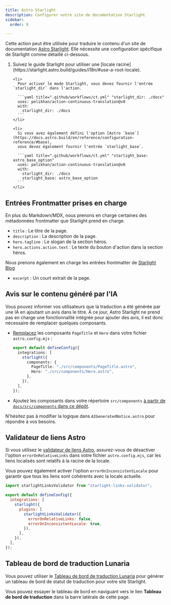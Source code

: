 ```yaml
---
title: Astro Starlight
description: Configurer votre site de documentation Starlight
sidebar:
  order: 9

---
```



Cette action peut être utilisée pour traduire le contenu d'un site de documentation [Astro Starlight](https://starlight.astro.build/).
Elle nécessite une configuration spécifique de Starlight comme détaillé ci-dessous.

<Steps>
  <ol>
    <li>
      Suivez le guide Starlight pour utiliser une [locale racine](https://starlight.astro.build/guides/i18n/#use-a-root-locale).
    </li>

    <li>
      Pour activer le mode Starlight, vous devez fournir l'entrée `starlight_dir` dans l'action.

      ```yaml title=".github/workflows/ct.yml" "starlight_dir: ./docs"
      uses: pelikhan/action-continuous-translation@v0
      with:
        starlight_dir: ./docs
      ```
    </li>

    <li>
      Si vous avez également défini l'option [Astro `base`](https://docs.astro.build/en/reference/configuration-reference/#base),
      vous devez également fournir l'entrée `starlight_base`.

      ```yaml title=".github/workflows/ct.yml" "starlight_base: astro_base_option"
      uses: pelikhan/action-continuous-translation@v0
      with:
        starlight_dir: ./docs
        starlight_base: astro_base_option
      ```
    </li>
  </ol>
</Steps>

## Entrées Frontmatter prises en charge

En plus du Markdown/MDX, nous prenons en charge certaines des métadonnées frontmatter que Starlight prend en charge.

* `title` : Le titre de la page.
* `description` : La description de la page.
* `hero.tagline` : Le slogan de la section héros.
* `hero.actions.action.text` : Le texte du bouton d'action dans la section héros.

Nous prenons également en charge les entrées frontmatter de [Starlight Blog](https://starlight-blog-docs.vercel.app/)

* `excerpt` : Un court extrait de la page.

## Avis sur le contenu généré par l'IA

Vous pouvez informer vos utilisateurs que la traduction a été générée par une IA en ajoutant un avis dans le titre. À ce jour, Astro Starlight ne prend pas en charge une fonctionnalité intégrée pour ajouter des avis, il est donc nécessaire de remplacer quelques composants.

* [Remplacez](https://starlight.astro.build/guides/overriding-components/#how-to-override) les composants `PageTitle` et `Hero` dans votre fichier `astro.config.mjs` :

  ```ts title="astro.config.mjs"
  export default defineConfig({
    integrations: [
      starlight({
        components: {
          PageTitle: "./src/components/PageTitle.astro",
          Hero: "./src/components/Hero.astro",
        },
      }),
    ],
  });
  ```

* Ajoutez les composants dans votre répertoire `src/components` [à partir de `docs/src/components` dans ce dépôt](https://github.com/pelikhan/action-continuous-translation/tree/main/docs/src/components).

N'hésitez pas à modifier la logique dans `AIGeneratedNotice.astro` pour répondre à vos besoins.

## Validateur de liens Astro

Si vous utilisez le [validateur de liens Astro](https://github.com/HiDeoo/starlight-links-validator), assurez-vous de désactiver l'option `errorOnRelativeLinks` dans votre fichier `astro.config.mjs`, car les liens localisés sont relatifs à la racine de la locale.

Vous pouvez également activer l'option `errorOnInconsistentLocale` pour garantir que tous les liens sont cohérents avec la locale actuelle.

```js title="astro.config.mjs" "errorOnRelativeLinks: false"
import starlightLinksValidator from "starlight-links-validator";

export default defineConfig({
  integrations: [
    starlight({
      plugins: [
        starlightLinksValidator({
          errorOnRelativeLinks: false,
          errorOnInconsistentLocale: true,
        }),
      ],
    }),
  ],
});
```

## Tableau de bord de traduction Lunaria

Vous pouvez utiliser le [Tableau de bord de traduction Lunaria](https://lunaria.dev/integrations/starlight/) pour générer
un tableau de bord de statut de traduction pour votre site Starlight.

Vous pouvez essayer le tableau de bord en naviguant vers le lien **Tableau de bord de traduction** dans la barre latérale de cette page.
